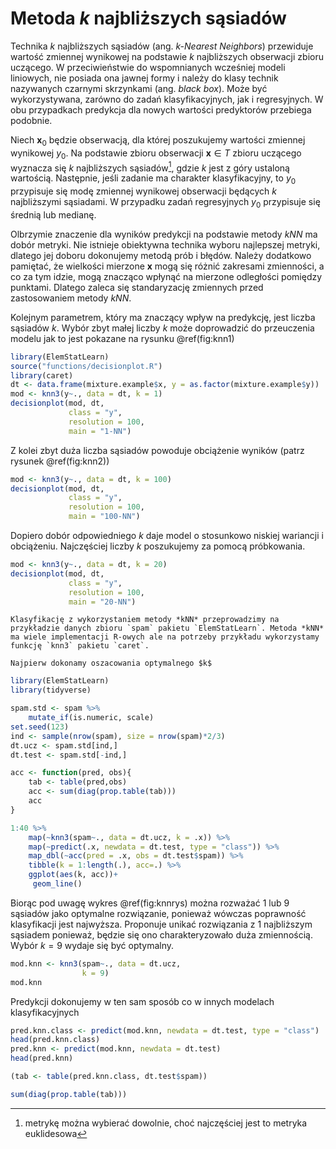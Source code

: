 # Metoda $k$ najbliższych sąsiadów

Technika $k$ najbliższych sąsiadów (ang. *$k$-Nearest Neighbors*) przewiduje wartość zmiennej wynikowej na podstawie $k$ najbliższych obserwacji zbioru uczącego. W przeciwieństwie do wspomnianych wcześniej modeli liniowych, nie posiada ona jawnej formy i należy do klasy technik nazywanych czarnymi skrzynkami (ang. *black box*). Może być wykorzystywana, zarówno do zadań klasyfikacyjnych, jak i regresyjnych. W obu przypadkach predykcja dla nowych wartości predyktorów przebiega podobnie. 

Niech $\boldsymbol x_0$ będzie obserwacją, dla której poszukujemy wartości zmiennej wynikowej $y_0$. Na podstawie zbioru obserwacji $\boldsymbol x\in T$ zbioru uczącego wyznacza się $k$ najbliższych sąsiadów^[metrykę można wybierać dowolnie, choć najczęściej jest to metryka euklidesowa], gdzie $k$ jest z góry ustaloną wartością. Następnie, jeśli zadanie ma charakter klasyfikacyjny, to $y_0$ przypisuje się modę zmiennej wynikowej obserwacji będących $k$ najbliższymi sąsiadami. W przypadku zadań regresyjnych $y_0$ przypisuje się średnią lub medianę.

Olbrzymie znaczenie dla wyników predykcji na podstawie metody *kNN* ma dobór metryki. Nie istnieje obiektywna technika wyboru najlepszej metryki, dlatego jej doboru dokonujemy metodą prób i błędów. Należy dodatkowo pamiętać, że wielkości mierzone $\boldsymbol x$ mogą się różnić zakresami zmienności, a co za tym idzie, mogą znacząco wpłynąć na mierzone odległości pomiędzy punktami. Dlatego zaleca się standaryzację zmiennych przed zastosowaniem metody *kNN*.

Kolejnym parametrem, który ma znaczący wpływ na predykcję, jest liczba sąsiadów $k$. Wybór zbyt małej liczby $k$ może doprowadzić do przeuczenia modelu jak to jest pokazane na rysunku \@ref(fig:knn1)


```r
library(ElemStatLearn)
source("functions/decisionplot.R")
library(caret)
dt <- data.frame(mixture.example$x, y = as.factor(mixture.example$y))
mod <- knn3(y~., data = dt, k = 1)
decisionplot(mod, dt, 
             class = "y", 
             resolution = 100,
             main = "1-NN")
```

Z kolei zbyt duża liczba sąsiadów powoduje obciążenie wyników (patrz rysunek \@ref(fig:knn2))

```r
mod <- knn3(y~., data = dt, k = 100)
decisionplot(mod, dt, 
             class = "y", 
             resolution = 100,
             main = "100-NN")
```

Dopiero dobór odpowiedniego $k$ daje model o stosunkowo niskiej wariancji i obciążeniu. Najczęściej liczby $k$ poszukujemy za pomocą próbkowania.

```r
mod <- knn3(y~., data = dt, k = 20)
decisionplot(mod, dt, 
             class = "y", 
             resolution = 100,
             main = "20-NN")
```

```example
Klasyfikację z wykorzystaniem metody *kNN* przeprowadzimy na przykładzie danych zbioru `spam` pakietu `ElemStatLearn`. Metoda *kNN* ma wiele implementacji R-owych ale na potrzeby przykładu wykorzystamy funkcję `knn3` pakietu `caret`. 

Najpierw dokonamy oszacowania optymalnego $k$
```

```r
library(ElemStatLearn)
library(tidyverse)

spam.std <- spam %>% 
    mutate_if(is.numeric, scale)
set.seed(123)
ind <- sample(nrow(spam), size = nrow(spam)*2/3)
dt.ucz <- spam.std[ind,]
dt.test <- spam.std[-ind,]

acc <- function(pred, obs){
    tab <- table(pred,obs)
    acc <- sum(diag(prop.table(tab)))
    acc
}

1:40 %>% 
    map(~knn3(spam~., data = dt.ucz, k = .x)) %>% 
    map(~predict(.x, newdata = dt.test, type = "class")) %>% 
    map_dbl(~acc(pred = .x, obs = dt.test$spam)) %>% 
    tibble(k = 1:length(.), acc=.) %>% 
    ggplot(aes(k, acc))+
     geom_line()
```

Biorąc pod uwagę wykres \@ref(fig:knnrys) można rozważać 1 lub 9 sąsiadów jako optymalne rozwiązanie, ponieważ wówczas poprawność klasyfikacji jest najwyższa. Proponuje unikać rozwiązania z 1 najbliższym sąsiadem ponieważ, będzie się ono charakteryzowało duża zmiennością. Wybór $k=9$ wydaje się być optymalny.

```r
mod.knn <- knn3(spam~., data = dt.ucz,
                k = 9)
mod.knn
```


Predykcji dokonujemy w ten sam sposób co w innych modelach klasyfikacyjnych 

```r
pred.knn.class <- predict(mod.knn, newdata = dt.test, type = "class")
head(pred.knn.class)
pred.knn <- predict(mod.knn, newdata = dt.test)
head(pred.knn)

(tab <- table(pred.knn.class, dt.test$spam))

sum(diag(prop.table(tab)))
```

